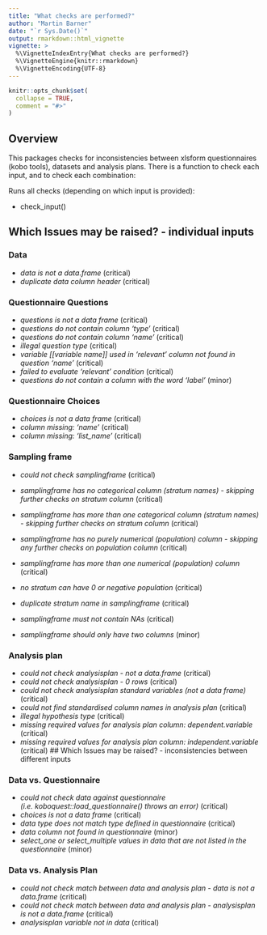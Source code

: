 ```yaml
---
title: "What checks are performed?"
author: "Martin Barner"
date: "`r Sys.Date()`"
output: rmarkdown::html_vignette
vignette: >
  %\VignetteIndexEntry{What checks are performed?}
  %\VignetteEngine{knitr::rmarkdown}
  %\VignetteEncoding{UTF-8}
---
```


```r
knitr::opts_chunk$set(
  collapse = TRUE,
  comment = "#>"
)
```

## Overview

This packages checks for inconsistencies between xlsform questionnaires (kobo tools), datasets and analysis plans.
There is a function to check each input, and to check each combination:

Runs all checks (depending on which input is provided):

- check_input()



## Which Issues may be raised? - individual inputs

### Data

- _data is not a data.frame_ (critical)
- _duplicate data column header_ (critical)

### Questionnaire Questions

- _questions is not a data frame_ (critical)
- _questions do not contain column 'type'_ (critical)
- _questions do not contain column 'name'_ (critical)
- _illegal question type_ (critical)
- _variable [[variable name]] used in 'relevant' column not found in question 'name'_ (critical)
- _failed to evaluate 'relevant' condition_ (critical)
- _questions do not contain a column with the word 'label'_ (minor)

### Questionnaire Choices

- _choices is not a data frame_ (critical)
- _column missing: 'name'_ (critical)
- _column missing: 'list\_name'_  (critical)

### Sampling frame
- _could not check samplingframe_ (critical)

- _samplingframe has no categorical column (stratum names) - skipping further checks on stratum column_ (critical)
- _samplingframe has more than one categorical column (stratum names) - skipping further checks on stratum column_ (critical)

- _samplingframe has no purely numerical (population) column - skipping any further checks on population column_ (critical)
- _samplingframe has more than one numerical (population) column_ (critical)
- _no stratum can have 0 or negative population_ (critical)
- _duplicate stratum name in samplingframe_ (critical)
- _samplingframe must not contain NAs_ (critical)

- _samplingframe should only have two columns_ (minor)


### Analysis plan
- _could not check analysisplan - not a data.frame_ (critical)
- _could not check analysisplan - 0 rows_ (critical)
- _could not check analysisplan standard variables (not a data frame)_ (critical)
- _could not find standardised column names in analysis plan_ (critical)
- _illegal hypothesis type_ (critical)
- _missing required values for analysis plan column: dependent.variable_ (critical)
- _missing required values for analysis plan column: independent.variable_ (critical)
## Which Issues may be raised? - inconsistencies between different inputs

### Data vs. Questionnaire

- _could not check data against questionnaire (i.e. koboquest::load_questionnaire() throws an error)_ (critical)
- _choices is not a data frame_ (critical)
- _data type does not match type defined in questionnaire_ (critical)
- _data column not found in questionnaire_ (minor)
- _select_one or select_multiple values in data that are not listed in the questionnaire_ (minor)


### Data vs. Analysis Plan
- _could not check match between data and analysis plan - data is not a data.frame_ (critical)
- _could not check match between data and analysis plan - analysisplan is not a data.frame_ (critical)
- _analysisplan variable not in data_ (critical)  

<!-- ## checks that are not (yet) implemented but should be: -->
<!-- check_input_match_data_samplingframe<-function(samplingframe,data){} -->
<!-- check_input_match_questionnaire_samplingframe<-function(samplingframe,data){} -->
<!-- check_input_match_questionnaire_analysisplan<-function(samplinframe,data){} -->
<!-- check_input_match_data_analysisplan<-function(samplinframe,data){} -->
